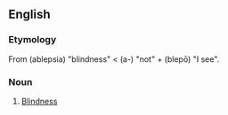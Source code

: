 ==English==

===Etymology===
From {{AGr.}} '''{{polytonic|[[ἀβλεψία]]}}''' (ablepsia) "blindness" < '''{{polytonic|[[ἀ-]]}}''' (a-) "not" + '''{{polytonic|[[βλέπω]]}}''' (blepō) "I see".

===Noun===
{{en-noun|ableps|ies}}

# {{Rare}} [[blindness|Blindness]]